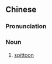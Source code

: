 ==Chinese==
{{zh-forms}}

===Pronunciation===
{{zh-pron
|mn=qz,xm:thâm-phùi
|cat=n
}}

===Noun===
{{zh-noun}}

# {{lb|zh|Min Nan}} [[spittoon]]